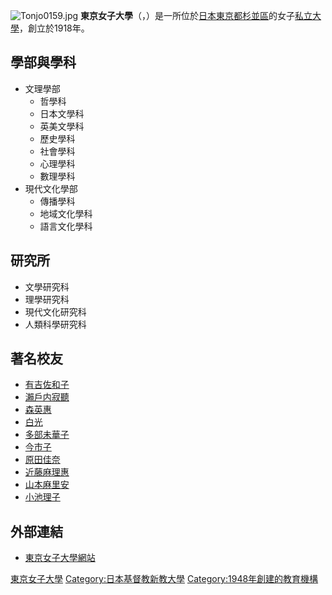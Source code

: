 {{大学(日本) | 大学名称=東京女子大學
| ふりがな=とうきょうじょしだいがく
| 英称=Tokyo Woman's Christian University
| 图片=Tonjo0156.jpg
| 图片说明=善福寺校园
| 大学设置年=1948年
| 创立年=1918年7月8日
| 学校类别=私立
| 设置者=學校法人東京女子大學
| 本部所在地=東京都杉並区善福寺二丁目6番1号
| 校园=善福寺（東京都杉並区）
| 学部=文理学部<br>現代文化学部
| 研究科=文学研究科<br>理学研究科<br>現代文化研究科
| 网站=http://www.twcu.ac.jp/
}}
[[File:Tonjo0159.jpg|thumb]]
'''東京女子大學'''（{{Lang-ja|東京女子大学／とうきょうじょしだいがく}}，{{Lang-en|Tokyo Woman's Christian University}}）是一所位於[[日本|日本]][[東京都|東京都]][[杉並區|杉並區]]的女子[[私立大學|私立大學]]，創立於1918年。

==學部與學科==
*文理學部
**哲學科
**日本文學科
**英美文學科
**歷史學科
**社會學科
**心理學科
**數理學科
*現代文化學部
**傳播學科
**地域文化學科
**語言文化學科

==研究所==
*文學研究科
*理學研究科
*現代文化研究科
*人類科學研究科
==著名校友==
*[[有吉佐和子|有吉佐和子]]
*[[瀨戶内寂聽|瀨戶内寂聽]]
*[[森英惠|森英惠]]
*[[白光|白光]]
*[[多部未華子|多部未華子]]
*[[今市子|今市子]]
*[[原田佳奈|原田佳奈]]
*[[近藤麻理惠|近藤麻理惠]]
*[[山本麻里安|山本麻里安]]
*[[小池理子|小池理子]]

==外部連結==
* [https://www.twcu.ac.jp/ 東京女子大學網站] {{Wayback|url=https://www.twcu.ac.jp/ |date=20100214162822 }}

{{日本私立大學聯盟}}
{{Authority control}}
{{日本教育小作品}}

{{DEFAULTSORT:Tokyo Joshi Daigaku}}
[[Category:東京女子大學|]]
[[Category:日本基督教新教大學|Category:日本基督教新教大學]]
[[Category:1948年創建的教育機構|Category:1948年創建的教育機構]]